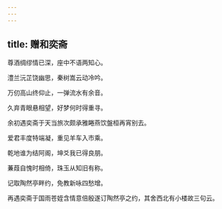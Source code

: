 ```yaml
---
---
---
```

title: 赠和奕斋
---



尊酒绸缪情已深，座中不语两知心。

澧兰沅芷饶幽思，秦树嵩云动冷吟。

万仞高山终仰止，一弹流水有余音。

久弃青眼悬相望，好梦何时得重寻。

余初遇奕斋于天当旅次颇承雅睠燕饮盤桓再宵别去。

爱君丰度特端凝，重见羊车入市乘。

乾地谁为结阿阁，坤爻我已得良朋。

蒹葭自愧时相倚，珠玉从知旧有称。

记取陶然亭畔约，免教新咏四愁增。

再遇奕斋于国雨苍姪含情意倍殷遂订陶然亭之约，其舍西北有小楼故三句云。